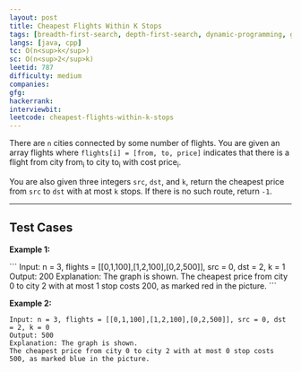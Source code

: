 ```yaml
---
layout: post
title: Cheapest Flights Within K Stops
tags: [breadth-first-search, depth-first-search, dynamic-programming, graph]
langs: [java, cpp]
tc: O(n<sup>k</sup>)
sc: O(n<sup>2</sup>k)
leetid: 787
difficulty: medium
companies: 
gfg: 
hackerrank: 
interviewbit: 
leetcode: cheapest-flights-within-k-stops
---
```


There are `n` cities connected by some number of flights. 
You are given an array flights where `flights[i] = [from, to, price]` 
indicates that there is a flight from city from<sub>i</sub> to city to<sub>i</sub> with cost price<sub>i</sub>.

You are also given three integers `src`, `dst`, and `k`, 
return the cheapest price from `src` to `dst` with at most `k` stops. If there is no such route, return `-1`.

---

## Test Cases

**Example 1:**

<MdxImage src="code/995.png" />
```
Input: n = 3, flights = [[0,1,100],[1,2,100],[0,2,500]], src = 0, dst = 2, k = 1
Output: 200
Explanation: The graph is shown.
The cheapest price from city 0 to city 2 with at most 1 stop costs 200, as marked red in the picture.
```

**Example 2:**

<MdxImage src="code/995.png" />

```
Input: n = 3, flights = [[0,1,100],[1,2,100],[0,2,500]], src = 0, dst = 2, k = 0
Output: 500
Explanation: The graph is shown.
The cheapest price from city 0 to city 2 with at most 0 stop costs 500, as marked blue in the picture.
```